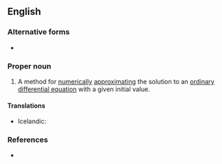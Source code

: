 ==English==

===Alternative forms===
* {{l|en|Euler's method}}

===Proper noun===
{{en-proper noun}}

# {{lb|en|differential equations}} A method for [[numerically]] [[approximating]] the solution to an [[ordinary differential equation]] with a given initial value.

====Translations====
{{trans-top|mathematical method}}
* Icelandic: {{t|is|Euler-aðferð|f}}
{{trans-mid}}
{{trans-bottom}}

===References===
* {{pedialite}}